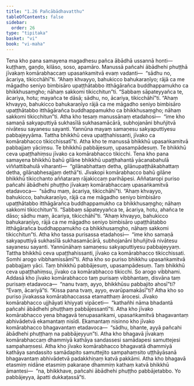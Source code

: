 ```yaml
---
title: "1.26 Pañcābādhavatthu"
tableOfContents: false
sidebar:
  order: 26
type: "tipitaka"
basket: "vi"
book: "vi-maha"
---
```



<DynamicBreadcrumb />

<Division number="88" book="vi-maha" e="ch" v="3" p="101">

<Paragraph number="422" book="vi-maha">
Tena kho pana samayena magadhesu pañca ābādhā ussannā honti—  kuṭṭhaṃ, gaṇḍo, kilāso, soso, apamāro. Manussā pañcahi ābādhehi phuṭṭhā jīvakaṃ komārabhaccaṃ upasaṅkamitvā evaṃ vadanti—  “sādhu no, ācariya, tikicchāhī”ti. “Ahaṃ khvayyo, bahukicco bahukaraṇīyo; rājā ca me māgadho seniyo bimbisāro upaṭṭhātabbo itthāgārañca buddhappamukho ca bhikkhusaṃgho; nāhaṃ sakkomi tikicchitun”ti. “Sabbaṃ sāpateyyañca te, ācariya, hotu; mayañca te dāsā; sādhu, no, ācariya, tikicchāhī”ti. “Ahaṃ khvayyo, bahukicco bahukaraṇīyo rājā ca me māgadho seniyo bimbisāro upaṭṭhātabbo itthāgārañca buddhappamukho ca bhikkhusaṃgho; nāhaṃ sakkomi tikicchitun”ti. Atha kho tesaṃ manussānaṃ etadahosi—  “ime kho samaṇā sakyaputtiyā sukhasīlā sukhasamācārā, subhojanāni bhuñjitvā nivātesu sayanesu sayanti. Yannūna mayaṃ samaṇesu sakyaputtiyesu pabbajeyyāma. Tattha bhikkhū ceva upaṭṭhahissanti, jīvako ca komārabhacco tikicchissatī”ti. Atha kho te manussā bhikkhū upasaṅkamitvā pabbajjaṃ yāciṃsu. Te bhikkhū pabbājesuṃ, upasampādesuṃ. Te bhikkhū ceva upaṭṭhahiṃsu jīvako ca komārabhacco tikicchi. Tena kho pana samayena bhikkhū bahū gilāne bhikkhū upaṭṭhahantā yācanabahulā viññattibahulā viharanti—  “gilānabhattaṃ detha, gilānupaṭṭhākabhattaṃ detha, gilānabhesajjaṃ dethā”ti. Jīvakopi komārabhacco bahū gilāne bhikkhū tikicchanto aññataraṃ rājakiccaṃ parihāpesi.
</Paragraph>

</Division>
<Division number="89" book="vi-maha" e="ch" v="3" p="102">

<Paragraph number="423" book="vi-maha">
Aññataropi puriso pañcahi ābādhehi phuṭṭho jīvakaṃ komārabhaccaṃ upasaṅkamitvā etadavoca—  “sādhu maṃ, ācariya, tikicchāhī”ti. “Ahaṃ khvayyo, bahukicco, bahukaraṇīyo, rājā ca me māgadho seniyo bimbisāro upaṭṭhātabbo itthāgārañca buddhappamukho ca bhikkhusaṃgho; nāhaṃ sakkomi tikicchitun”ti. “Sabbaṃ sāpateyyañca te, ācariya, hotu, ahañca te dāso; sādhu maṃ, ācariya, tikicchāhī”ti. “Ahaṃ khvayyo, bahukicco bahukaraṇīyo, rājā ca me māgadho seniyo bimbisāro upaṭṭhātabbo itthāgārañca buddhappamukho ca bhikkhusaṃgho, nāhaṃ sakkomi tikicchitun”ti.
</Paragraph>

<Paragraph number="424" book="vi-maha">
Atha kho tassa purisassa etadahosi—  “ime kho samaṇā sakyaputtiyā sukhasīlā sukhasamācārā, subhojanāni bhuñjitvā nivātesu sayanesu sayanti. Yannūnāhaṃ samaṇesu sakyaputtiyesu pabbajeyyaṃ. Tattha bhikkhū ceva upaṭṭhahissanti, jīvako ca komārabhacco tikicchissati. Somhi arogo vibbhamissāmī”ti. Atha kho so puriso bhikkhu upasaṅkamitvā pabbajjaṃ yāci. Taṃ bhikkhū pabbājesuṃ, upasampādesuṃ. Taṃ bhikkhū ceva upaṭṭhahiṃsu, jīvako ca komārabhacco tikicchi. So arogo vibbhami.
</Paragraph>

<Paragraph number="425" book="vi-maha">
Addasā kho jīvako komārabhacco taṃ purisaṃ vibbhantaṃ, disvāna taṃ purisaṃ etadavoca—  “nanu tvaṃ, ayyo, bhikkhūsu pabbajito ahosī”ti? “Evaṃ, ācariyā”ti. “Kissa pana tvaṃ, ayyo, evarūpamakāsī”ti? Atha kho so puriso jīvakassa komārabhaccassa etamatthaṃ ārocesi. Jīvako komārabhacco ujjhāyati khiyyati vipāceti—  “kathañhi nāma bhadantā pañcahi ābādhehi phuṭṭhaṃ pabbājessantī”ti. Atha kho jīvako komārabhacco yena bhagavā tenupasaṅkami, upasaṅkamitvā bhagavantaṃ abhivādetvā ekamantaṃ nisīdi. Ekamantaṃ nisinno kho jīvako komārabhacco bhagavantaṃ etadavoca—  “sādhu, bhante, ayyā pañcahi ābādhehi phuṭṭhaṃ na pabbājeyyun”ti. Atha kho bhagavā jīvakaṃ komārabhaccaṃ dhammiyā kathāya sandassesi samādapesi samuttejesi sampahaṃsesi. Atha kho jīvako komārabhacco bhagavatā dhammiyā kathāya sandassito samādapito samuttejito sampahaṃsito uṭṭhāyāsanā bhagavantaṃ abhivādetvā padakkhiṇaṃ katvā pakkāmi. Atha kho bhagavā etasmiṃ nidāne etasmiṃ pakaraṇe dhammiṃ kathaṃ katvā bhikkhū āmantesi—  “na, bhikkhave, pañcahi ābādhehi phuṭṭho pabbājetabbo. Yo pabbājeyya, āpatti dukkaṭassā”ti.
</Paragraph>
</Division>